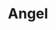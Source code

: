 ---
title: "Angel"
slug: "angel"
arcana: "Justice"

image: "./Angel.jpg"

phys: ""
gun: "weak"
fire: ""
ice: ""
elec: "resist"
wind: ""
psy: ""
nuke: ""
bless: "null"
curse: "weak"
---